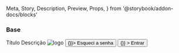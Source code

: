   Meta,
  Story,
  Description,
  Preview,
  Props,
} from '@storybook/addon-docs/blocks'



<Meta title="Pages/Login" />

### Base

<Preview>
  <Story name="Base">
    <Grid container>
      <Grid item xs={12}>
        <Grid container justify="center" alignItems="center">
          <Grid item xs={4}>
            <Card variant="outlined">
              <CardContent>
                <Grid container spacing={3} direction="column">
                  <Grid item xs={12}>
                    <Grid container>
                      <Grid item xs={8}>
                        <Typography variant="h3" color="textPrimary">
                          Título
                        </Typography>
                        <Typography variant="subtitle2" color="textSecondary">
                          Descrição
                        </Typography>
                      </Grid>
                      <Grid item xs={4}>
                        <Box
                          display="flex"
                          height="100%"
                          justifyContent="flex-end"
                          alignItems="center"
                        >
                          <img
                            width={95}
                            src={'https://via.placeholder.com/95'}
                            alt="logo"
                          />
                        </Box>
                      </Grid>
                    </Grid>
                  </Grid>
                  <Grid item xs={12}>
                    <TextField
                      variant="outlined"
                      type="input"
                      name="email"
                      label="E-mail"
                    />
                  </Grid>
                  <Grid item xs={12}>
                    <TextField
                      variant="outlined"
                      type="password"
                      name="password"
                      label="Senha"
                    />
                    <Box mt={1}>
                      <Button color="primary" onClick={() => {}}>
                        Esqueci a senha
                      </Button>
                    </Box>
                  </Grid>
                  <Grid item xs={12}>
                    <Button
                      variant="contained"
                      color="primary"
                      onClick={() => {}}
                    >
                      Entrar
                    </Button>
                  </Grid>
                </Grid>
              </CardContent>
            </Card>
          </Grid>
        </Grid>
      </Grid>
    </Grid>
  </Story>
</Preview>
